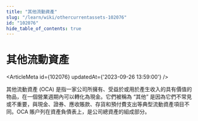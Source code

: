 ```yaml
---
title: "其他流動資產"
slug: "/learn/wiki/othercurrentassets-102076"
id: "102076"
hide_table_of_contents: true
---
```



# 其他流動資產

<ArticleMeta id={102076} updatedAt={'2023-09-26 13:59:00'} />
<div className='border-solid border-b border-t-0 my-4 border-[var(--ifm-color-gray-300)]' />

其他流動資產 (OCA) 是指一家公司所擁有、受益於或用於產生收入的具有價值的物品，在一個營業週期內可以轉化為現金。它們被稱為 “其他” 是因為它們不常見或不重要，與現金、證券、應收賬款、存貨和預付費支出等典型流動資產項目不同。OCA 賬户列在資產負債表上，是公司總資產的組成部分。
